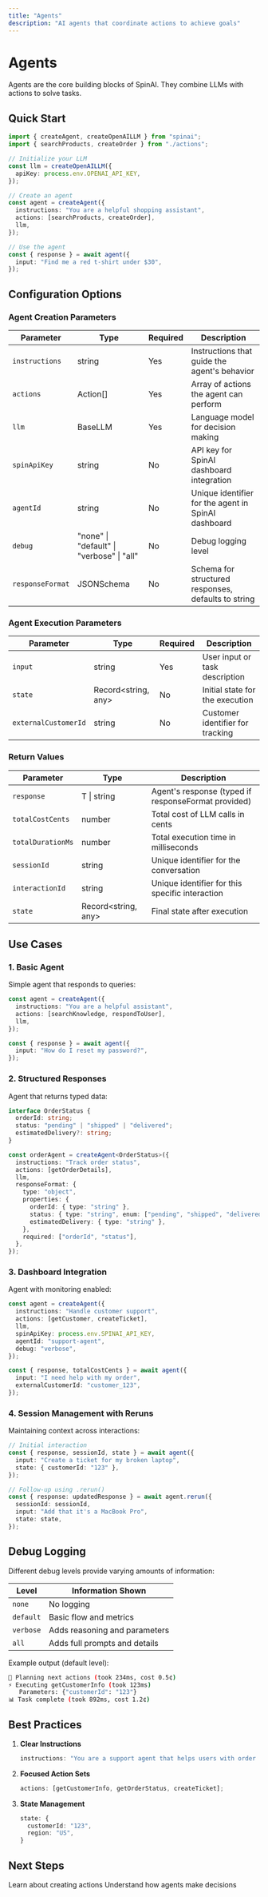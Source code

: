 ```yaml
---
title: "Agents"
description: "AI agents that coordinate actions to achieve goals"
---
```


# Agents

Agents are the core building blocks of SpinAI. They combine LLMs with actions to solve tasks.

## Quick Start

```typescript
import { createAgent, createOpenAILLM } from "spinai";
import { searchProducts, createOrder } from "./actions";

// Initialize your LLM
const llm = createOpenAILLM({
  apiKey: process.env.OPENAI_API_KEY,
});

// Create an agent
const agent = createAgent({
  instructions: "You are a helpful shopping assistant",
  actions: [searchProducts, createOrder],
  llm,
});

// Use the agent
const { response } = await agent({
  input: "Find me a red t-shirt under $30",
});
```

## Configuration Options

### Agent Creation Parameters

| Parameter        | Type                                      | Required | Description                                         |
| ---------------- | ----------------------------------------- | -------- | --------------------------------------------------- |
| `instructions`   | string                                    | Yes      | Instructions that guide the agent's behavior        |
| `actions`        | Action[]                                  | Yes      | Array of actions the agent can perform              |
| `llm`            | BaseLLM                                   | Yes      | Language model for decision making                  |
| `spinApiKey`     | string                                    | No       | API key for SpinAI dashboard integration            |
| `agentId`        | string                                    | No       | Unique identifier for the agent in SpinAI dashboard |
| `debug`          | "none" \| "default" \| "verbose" \| "all" | No       | Debug logging level                                 |
| `responseFormat` | JSONSchema                                | No       | Schema for structured responses, defaults to string |

### Agent Execution Parameters

| Parameter            | Type                | Required | Description                      |
| -------------------- | ------------------- | -------- | -------------------------------- |
| `input`              | string              | Yes      | User input or task description   |
| `state`              | Record<string, any> | No       | Initial state for the execution  |
| `externalCustomerId` | string              | No       | Customer identifier for tracking |

### Return Values

| Parameter         | Type                | Description                                         |
| ----------------- | ------------------- | --------------------------------------------------- |
| `response`        | T \| string         | Agent's response (typed if responseFormat provided) |
| `totalCostCents`  | number              | Total cost of LLM calls in cents                    |
| `totalDurationMs` | number              | Total execution time in milliseconds                |
| `sessionId`       | string              | Unique identifier for the conversation              |
| `interactionId`   | string              | Unique identifier for this specific interaction     |
| `state`           | Record<string, any> | Final state after execution                         |

## Use Cases

### 1. Basic Agent

Simple agent that responds to queries:

```typescript
const agent = createAgent({
  instructions: "You are a helpful assistant",
  actions: [searchKnowledge, respondToUser],
  llm,
});

const { response } = await agent({
  input: "How do I reset my password?",
});
```

### 2. Structured Responses

Agent that returns typed data:

```typescript
interface OrderStatus {
  orderId: string;
  status: "pending" | "shipped" | "delivered";
  estimatedDelivery?: string;
}

const orderAgent = createAgent<OrderStatus>({
  instructions: "Track order status",
  actions: [getOrderDetails],
  llm,
  responseFormat: {
    type: "object",
    properties: {
      orderId: { type: "string" },
      status: { type: "string", enum: ["pending", "shipped", "delivered"] },
      estimatedDelivery: { type: "string" },
    },
    required: ["orderId", "status"],
  },
});
```

### 3. Dashboard Integration

Agent with monitoring enabled:

```typescript
const agent = createAgent({
  instructions: "Handle customer support",
  actions: [getCustomer, createTicket],
  llm,
  spinApiKey: process.env.SPINAI_API_KEY,
  agentId: "support-agent",
  debug: "verbose",
});

const { response, totalCostCents } = await agent({
  input: "I need help with my order",
  externalCustomerId: "customer_123",
});
```

### 4. Session Management with Reruns

Maintaining context across interactions:

```typescript
// Initial interaction
const { response, sessionId, state } = await agent({
  input: "Create a ticket for my broken laptop",
  state: { customerId: "123" },
});

// Follow-up using .rerun()
const { response: updatedResponse } = await agent.rerun({
  sessionId: sessionId,
  input: "Add that it's a MacBook Pro",
  state: state,
});
```

## Debug Logging

Different debug levels provide varying amounts of information:

| Level     | Information Shown             |
| --------- | ----------------------------- |
| `none`    | No logging                    |
| `default` | Basic flow and metrics        |
| `verbose` | Adds reasoning and parameters |
| `all`     | Adds full prompts and details |

Example output (default level):

```bash
🤖 Planning next actions (took 234ms, cost 0.5¢)
⚡ Executing getCustomerInfo (took 123ms)
   Parameters: {"customerId": "123"}
📊 Task complete (took 892ms, cost 1.2¢)
```

## Best Practices

1. **Clear Instructions**

   ```typescript
   instructions: "You are a support agent that helps users with order issues";
   ```

2. **Focused Action Sets**

   ```typescript
   actions: [getCustomerInfo, getOrderStatus, createTicket];
   ```

3. **State Management**
   ```typescript
   state: {
     customerId: "123",
     region: "US",
   }
   ```

## Next Steps

<CardGroup>
  <Card title="Actions" icon="puzzle-piece" href="/core-concepts/actions">
    Learn about creating actions
  </Card>
  <Card title="Task Loop" icon="arrows-spin" href="/core-concepts/task-loop">
    Understand how agents make decisions
  </Card>
</CardGroup>
